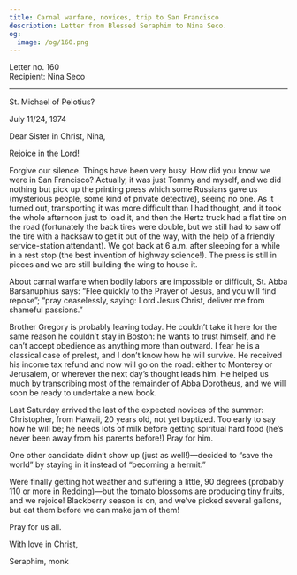 ```yaml
---
title: Carnal warfare, novices, trip to San Francisco
description: Letter from Blessed Seraphim to Nina Seco.
og:
  image: /og/160.png
---
```


<div style={{textAlign:'right', fontFamily:'monospace'}}>Letter no. 160</div>
<div style={{textAlign:'left', fontFamily:'monospace'}}>Recipient: Nina Seco</div>

---

St. Michael of Pelotius?

July 11/24, 1974

Dear Sister in Christ, Nina,

Rejoice in the Lord!

Forgive our silence. Things have been very busy. How did you know we were in San Francisco? Actually, it was just Tommy and myself, and we did nothing but pick up the printing press which some Russians gave us (mysterious people, some kind of private detective), seeing no one. As it turned out, transporting it was more difficult than I had thought, and it took the whole afternoon just to load it, and then the Hertz truck had a flat tire on the road (fortunately the back tires were double, but we still had to saw off the tire with a hacksaw to get it out of the way, with the help of a friendly service-station attendant). We got back at 6 a.m. after sleeping for a while in a rest stop (the best invention of highway science!). The press is still in pieces and we are still building the wing to house it.

About carnal warfare when bodily labors are impossible or difficult, St. Abba Barsanuphius says: “Flee quickly to the Prayer of Jesus, and you will find repose”; “pray ceaselessly, saying: Lord Jesus Christ, deliver me from shameful passions.”

Brother Gregory is probably leaving today. He couldn’t take it here for the same reason he couldn’t stay in Boston: he wants to trust himself, and he can’t accept obedience as anything more than outward. I fear he is a classical case of prelest, and I don’t know how he will survive. He received his income tax refund and now will go on the road: either to Monterey or Jerusalem, or wherever the next day’s thought leads him. He helped us much by transcribing most of the remainder of Abba Dorotheus, and we will soon be ready to undertake a new book.

Last Saturday arrived the last of the expected novices of the summer: Christopher, from Hawaii, 20 years old, not yet baptized. Too early to say how he will be; he needs lots of milk before getting spiritual hard food (he’s never been away from his parents before!) Pray for him.

One other candidate didn’t show up (just as well!)—decided to “save the world” by staying in it instead of “becoming a hermit.”

Were finally getting hot weather and suffering a little, 90 degrees (probably 110 or more in Redding)—but the tomato blossoms are producing tiny fruits, and we rejoice! Blackberry season is on, and we’ve picked several gallons, but eat them before we can make jam of them!

Pray for us all.

With love in Christ,

Seraphim, monk